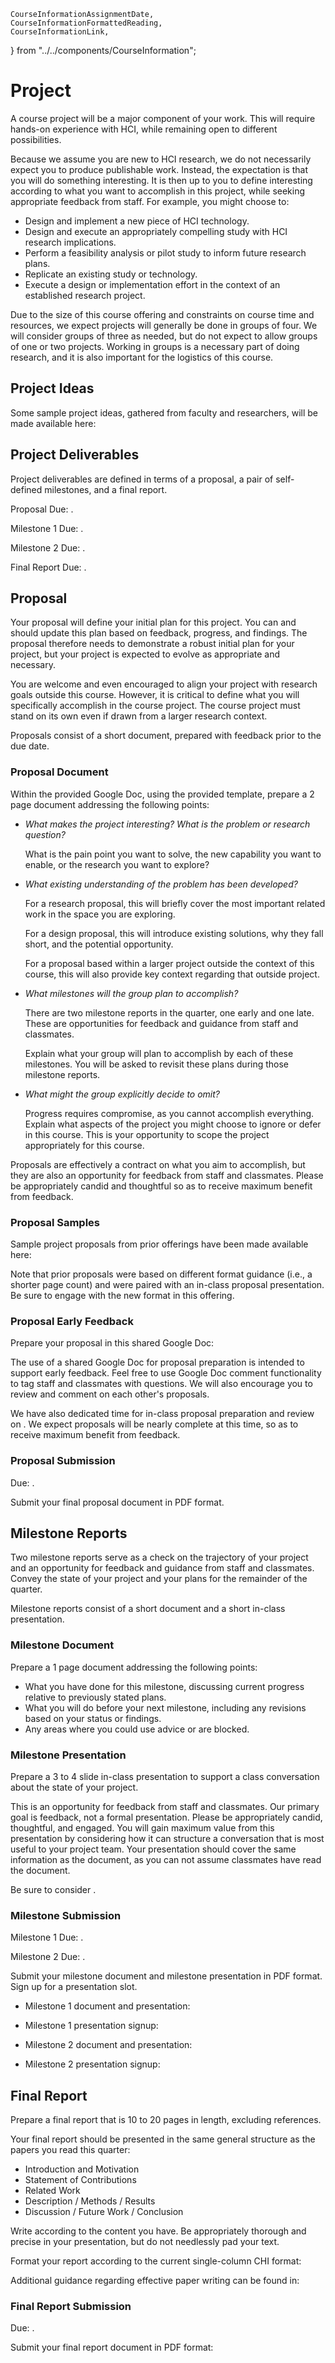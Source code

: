 	CourseInformationAssignmentDate,
	CourseInformationFormattedReading,
	CourseInformationLink,
} from "../../components/CourseInformation";

# Project

A course project will be a major component of your work.
This will require hands-on experience with HCI, while remaining open to different possibilities.

Because we assume you are new to HCI research, we do not necessarily expect you to produce publishable work.
Instead, the expectation is that you will do something interesting.
It is then up to you to define interesting according to what you want to accomplish in this project, while seeking appropriate feedback from staff.
For example, you might choose to:

-   Design and implement a new piece of HCI technology.
-   Design and execute an appropriately compelling study with HCI research implications.
-   Perform a feasibility analysis or pilot study to inform future research plans.
-   Replicate an existing study or technology.
-   Execute a design or implementation effort in the context of an established research project.

Due to the size of this course offering and constraints on course time and resources,
we expect projects will generally be done in groups of four.
We will consider groups of three as needed,
but do not expect to allow groups of one or two projects.
Working in groups is a necessary part of doing research, and it is also important for the logistics of this course.

## Project Ideas

Some sample project ideas, gathered from faculty and researchers, will be made available here:

<p>
	<CourseInformationLink linkName="linkProjectProposalIdeas" />
</p>

<!--
You can also use that discussion to identify potential project partners and to post your own ideas.
-->

## Project Deliverables

Project deliverables are defined in terms of a proposal, a pair of self-defined milestones, and a final report.

Proposal Due: <CourseInformationAssignmentDate assignmentDateName='assignmentDateDueProjectProposal' />.

Milestone 1 Due: <CourseInformationAssignmentDate assignmentDateName='assignmentDateDueProjectMilestone1' />.

Milestone 2 Due: <CourseInformationAssignmentDate assignmentDateName='assignmentDateDueProjectMilestone2' />.

Final Report Due: <CourseInformationAssignmentDate assignmentDateName='assignmentDateDueProjectReport' />.

<!-- Removed from Winter 2022 offering
a survey of recent related research,
Related Research: <CourseInformationAssignmentDate assignmentDateName='assignmentDateDueProjectRelatedResearch' />.
-->

## Proposal

Your proposal will define your initial plan for this project.
You can and should update this plan based on feedback, progress, and findings.
The proposal therefore needs to demonstrate a robust initial plan for your project,
but your project is expected to evolve as appropriate and necessary.

You are welcome and even encouraged to align your project with research goals outside this course.
However, it is critical to define what you will specifically accomplish in the course project.
The course project must stand on its own even if drawn from a larger research context.

Proposals consist of a short document, prepared with feedback prior to the due date.

<!-- Removed from Winter 2022 offering
and a short in-class presentation. -->

### Proposal Document

Within the provided Google Doc, using the provided template,
prepare a 2 page document addressing the following points:

-   _What makes the project interesting? What is the problem or research question?_

    What is the pain point you want to solve, the new capability you want to enable, or the research you want to explore?

-   _What existing understanding of the problem has been developed?_

    For a research proposal, this will briefly cover the most important related work in the space you are exploring.

    For a design proposal, this will introduce existing solutions, why they fall short, and the potential opportunity.

    For a proposal based within a larger project outside the context of this course,
    this will also provide key context regarding that outside project.

-   _What milestones will the group plan to accomplish?_

    There are two milestone reports in the quarter, one early and one late.
    These are opportunities for feedback and guidance from staff and classmates.

    Explain what your group will plan to accomplish by each of these milestones.
    You will be asked to revisit these plans during those milestone reports.

-   _What might the group explicitly decide to omit?_

    Progress requires compromise, as you cannot accomplish everything.
    Explain what aspects of the project you might choose to ignore or defer in this course.
    This is your opportunity to scope the project appropriately for this course.

Proposals are effectively a contract on what you aim to accomplish,
but they are also an opportunity for feedback from staff and classmates.
Please be appropriately candid and thoughtful so as to receive maximum benefit from feedback.

<!-- Removed from Winter 2022 offering
### Proposal Presentation

Prepare a presentation consisting of 3 to 4 slides. Each group will give a short in-class presentation.

This is an opportunity for feedback from staff and classmates.
Your presentation should cover the same information as the document.
Our primary goal is feedback, not a formal presentation. Please be appropriately candid, thoughtful, and engaged.
-->

### Proposal Samples

Sample project proposals from prior offerings have been made available here:

<p>
	<CourseInformationLink linkName="linkProjectProposalSamples" />
</p>

Note that prior proposals were based on different format guidance (i.e., a shorter page count)
and were paired with an in-class proposal presentation.
Be sure to engage with the new format in this offering.

### Proposal Early Feedback

Prepare your proposal in this shared Google Doc:

<p>
	<CourseInformationLink linkName="linkProjectProposalGoogleDoc" />
</p>

The use of a shared Google Doc for proposal preparation is intended to support early feedback.
Feel free to use Google Doc comment functionality to tag staff and classmates with questions.
We will also encourage you to review and comment on each other's proposals.

We have also dedicated time for in-class proposal preparation and review
on <CourseInformationAssignmentDate assignmentDateName='assignmentDateProjectInClassProposalFinalization' />.
We expect proposals will be nearly complete at this time, so as to receive maximum benefit from feedback.

### Proposal Submission

Due: <CourseInformationAssignmentDate assignmentDateName='assignmentDateDueProjectProposal' />.

Submit your final proposal document in PDF format.

<p>
	<CourseInformationLink linkName="linkSubmitProjectProposal" />
</p>

<!-- Removed from Winter 2022 offering
## Survey of Recent Related Research

A survey of recent related research serves to inform and help scope your intended contributions.
Reviewing related work can often slip until late in a course project sequence,
so this activity structures some early engagement with the literature.

### Survey Document

Identify at least 8 papers that can inform or are otherwise related to your group research project.
These should be recent papers (e.g., any CHI 2020 paper is obviously appropriate,
but you could also identify other recent or upcoming papers).

For each paper, prepare a short summary that includes:

- Citation information for the paper
- A link to the article
- One short paragraph summarizing the paper (i.e., not a copy of the abstract, your own summary of the paper)
- One short paragraph on how it can inform or otherwise be related to your research

Note that identifying such papers and preparing these summaries
does not necessarily require deep engagement with the full details of the papers
(e.g., as you would when reviewing a paper, directly building upon a paper,
or reading one of the assigned papers for deep in-class discussion).
Be sure you understand the papers at a level appropriate for discussing them as related research,
but prioritize identifying relevant papers over pre-maturely going in-depth on papers that may ultimately be less relevant.

Also note this intentionally is a group assignment.
We do not expect or require that everybody in your group will have read all of the papers you identify.

### Survey Submission

<CourseInformationAssignmentDate assignmentDateName='assignmentDateDueProjectRelatedResearch' />.

Submit your survey of recent related research in PDF format:

<p><CourseInformationLink linkName='linkSubmitProjectRelatedResearch' /></p>
-->

## Milestone Reports

Two milestone reports serve as a check on the trajectory of your project
and an opportunity for feedback and guidance from staff and classmates.
Convey the state of your project and your plans for the remainder of the quarter.

Milestone reports consist of a short document and a short in-class presentation.

### Milestone Document

Prepare a 1 page document addressing the following points:

-   What you have done for this milestone, discussing current progress relative to previously stated plans.
-   What you will do before your next milestone, including any revisions based on your status or findings.
-   Any areas where you could use advice or are blocked.

### Milestone Presentation

Prepare a 3 to 4 slide in-class presentation to support a class conversation about the state of your project.

This is an opportunity for feedback from staff and classmates.
Our primary goal is feedback, not a formal presentation.
Please be appropriately candid, thoughtful, and engaged.
You will gain maximum value from this presentation by
considering how it can structure a conversation that is most useful to your project team.
Your presentation should cover the same information as the document,
as you can not assume classmates have read the document.

Be sure to consider <CourseInformationLink linkName="linkAccessiblePresentations" anchorText="Guidance on Making Your Presentation Accessible" />.

### Milestone Submission

Milestone 1 Due: <CourseInformationAssignmentDate assignmentDateName='assignmentDateDueProjectMilestone1' />.

Milestone 2 Due: <CourseInformationAssignmentDate assignmentDateName='assignmentDateDueProjectMilestone2' />.

Submit your milestone document and milestone presentation in PDF format.
Sign up for a presentation slot.

-   Milestone 1 document and presentation:

    <p>
    	<CourseInformationLink linkName="linkSubmitProjectMilestone1" />
    </p>

-   Milestone 1 presentation signup:

    <p>
    	<CourseInformationLink linkName="linkSignupProjectMilestone1Presentation" />
    </p>

-   Milestone 2 document and presentation:

    <p>
    	<CourseInformationLink linkName="linkSubmitProjectMilestone2" />
    </p>

-   Milestone 2 presentation signup:

    <p>
    	<CourseInformationLink linkName="linkSignupProjectMilestone2Presentation" />
    </p>

## Final Report

Prepare a final report that is 10 to 20 pages in length, excluding references.

Your final report should be presented in the same general structure as the papers you read this quarter:

-   Introduction and Motivation
-   Statement of Contributions
-   Related Work
-   Description / Methods / Results
-   Discussion / Future Work / Conclusion

Write according to the content you have.
Be appropriately thorough and precise in your presentation, but do not needlessly pad your text.

Format your report according to the current single-column CHI format:

<p>
	<CourseInformationLink linkName="linkProjectCHIFormat" />
</p>

Additional guidance regarding effective paper writing can be found in:

<p>
	<CourseInformationFormattedReading readingName="readingWobbrockPaperWriting" />
</p>

### Final Report Submission

Due: <CourseInformationAssignmentDate assignmentDateName='assignmentDateDueProjectReport' />.

Submit your final report document in PDF format:

<p>
	<CourseInformationLink linkName="linkSubmitProjectReport" />
</p>
